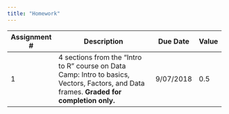 ```yaml
---
title: "Homework"
---
```


+--------------+-----------------------------------------------+-----------+-------+
| Assignment # | Description                                   | Due Date  | Value |
+==============+===============================================+===========+=======+
|    1         | 4 sections from the "Intro to R" course on    | 9/07/2018 |  0.5  |
|              | Data Camp: Intro to basics, Vectors, Factors, |           |       |
|              | and Data frames.                              |           |       |
|              | **Graded for completion only.**               |           |       |
+--------------+-----------------------------------------------+-----------+-------+

